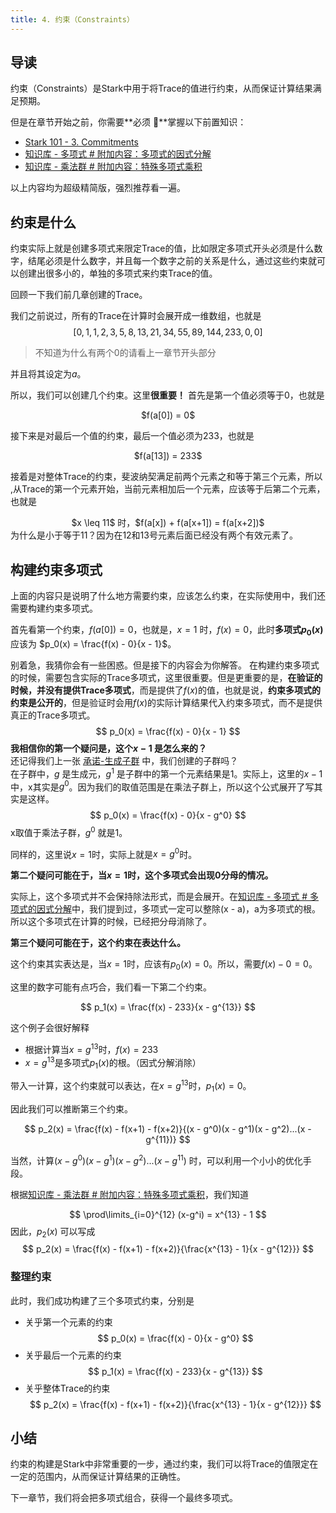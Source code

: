 ```yaml
---
title: 4. 约束（Constraints）
---
```



## 导读

约束（Constraints）是Stark中用于将Trace的值进行约束，从而保证计算结果满足预期。

但是在章节开始之前，你需要**必须 🚨**掌握以下前置知识：

- [Stark 101 - 3. Commitments](./3_commit.mdx)
- [知识库 - 多项式 # 附加内容：多项式的因式分解](../knowledges/2_polynomial.mdx#附加内容多项式的因式分解)
- [知识库 - 乘法群 # 附加内容：特殊多项式乘积](../knowledges/1_multiplicative_group.mdx#附加内容特殊多项式乘积)

以上内容均为超级精简版，强烈推荐看一遍。

## 约束是什么

约束实际上就是创建多项式来限定Trace的值，比如限定多项式开头必须是什么数字，结尾必须是什么数字，并且每一个数字之前的关系是什么，通过这些约束就可以创建出很多小的，单独的多项式来约束Trace的值。

回顾一下我们前几章创建的Trace。

我们之前说过，所有的Trace在计算时会展开成一维数组，也就是   
$$
[0, 1, 1, 2, 3, 5, 8, 13, 21, 34, 55, 89, 144, 233, 0, 0]
$$
> 不知道为什么有两个0的请看上一章节开头部分

并且将其设定为$a$。

所以，我们可以创建几个约束。这里**很重要！**
首先是第一个值必须等于0，也就是

<Center>
$f(a[0]) = 0$
</Center>

接下来是对最后一个值的约束，最后一个值必须为233，也就是

<Center>
$f(a[13]) = 233$
</Center>

接着是对整体Trace的约束，斐波纳契满足前两个元素之和等于第三个元素，所以 ,从Trace的第一个元素开始，当前元素相加后一个元素，应该等于后第二个元素，也就是

<Center>
$x \leq 11$ 时，$f(a[x]) + f(a[x+1]) = f(a[x+2])$
</Center>

<Callout emoji="💡" type="info">
为什么是小于等于11？因为在12和13号元素后面已经没有两个有效元素了。
</Callout>

## 构建约束多项式
上面的内容只是说明了什么地方需要约束，应该怎么约束，在实际使用中，我们还需要构建约束多项式。

首先看第一个约束，$f(a[0]) = 0$，也就是，$x=1$ 时，$f(x) = 0$，此时<b>多项式$p_0(x)$</b> 应该为 $p_0(x) = \frac{f(x) - 0}{x - 1}$。

别着急，我猜你会有一些困惑。但是接下的内容会为你解答。
<Callout emoji="💡" type="info">
在构建约束多项式的时候，需要包含实际的Trace多项式，这里很重要。但是更重要的是，**在验证的时候，并没有提供Trace多项式**，而是提供了$f(x)$的值，也就是说，**约束多项式的约束是公开的**，但是验证时会用$f(x)$的实际计算结果代入约束多项式，而不是提供真正的Trace多项式。
</Callout>
$$
p_0(x) = \frac{f(x) - 0}{x - 1}
$$
**我相信你的第一个疑问是，这个$x-1$ 是怎么来的？**  
还记得我们上一张 [承诺-生成子群](./3_commit.mdx#生成子群) 中，我们创建的子群吗？  
在子群中，$g$ 是生成元，$g^1$ 是子群中的第一个元素结果是1。实际上，这里的$x-1$中，x其实是$g^0$。因为我们的取值范围是在乘法子群上，所以这个公式展开了写其实是这样。
$$
p_0(x) = \frac{f(x) - 0}{x - g^0}
$$
x取值于乘法子群，$g^0$ 就是1。

同样的，这里说$x=1$时，实际上就是$x=g^0$时。

**第二个疑问可能在于，当$x=1$时，这个多项式会出现0分母的情况。**

实际上，这个多项式并不会保持除法形式，而是会展开。在[知识库 - 多项式 # 多项式的因式分解](../knowledges/2_polynomial.mdx#多项式的因式分解)中，我们提到过，多项式一定可以整除(x - a)，a为多项式的根。所以这个多项式在计算的时候，已经把分母消除了。

**第三个疑问可能在于，这个约束在表达什么。**

这个约束其实表达是，当$x=1$时，应该有$p_0(x) = 0$。所以，需要$f(x) - 0 = 0$。

这里的数字可能有点巧合，我们看一下第二个约束。

$$
p_1(x) = \frac{f(x) - 233}{x - g^{13}}
$$

这个例子会很好解释
- 根据计算当$x=g^{13}$时，$f(x)=233$
- $x=g^{13}$是多项式$p_1(x)$的根。（因式分解消除）

带入一计算，这个约束就可以表达，在$x=g^{13}$时，$p_1(x) = 0$。

因此我们可以推断第三个约束。

$$
p_2(x) = \frac{f(x) - f(x+1) - f(x+2)}{(x - g^0)(x - g^1)(x - g^2)...(x - g^{11})}
$$

当然，计算$(x - g^0)(x - g^1)(x - g^2)...(x - g^{11})$ 时，可以利用一个小小的优化手段。  

根据[知识库 - 乘法群 # 附加内容：特殊多项式乘积](../knowledges/1_multiplicative_group.mdx#附加内容特殊多项式乘积)，我们知道

$$
\prod\limits_{i=0}^{12} (x-g^i) = x^{13} - 1
$$
因此，$p_2(x)$ 可以写成
$$
p_2(x) = \frac{f(x) - f(x+1) - f(x+2)}{\frac{x^{13} - 1}{x - g^{12}}}
$$

### 整理约束
此时，我们成功构建了三个多项式约束，分别是
- 关乎第一个元素的约束
$$
p_0(x) = \frac{f(x) - 0}{x - g^0}
$$
- 关乎最后一个元素的约束
$$
p_1(x) = \frac{f(x) - 233}{x - g^{13}}
$$
- 关乎整体Trace的约束
$$
p_2(x) = \frac{f(x) - f(x+1) - f(x+2)}{\frac{x^{13} - 1}{x - g^{12}}}
$$

## 小结

约束的构建是Stark中非常重要的一步，通过约束，我们可以将Trace的值限定在一定的范围内，从而保证计算结果的正确性。

下一章节，我们将会把多项式组合，获得一个最终多项式。